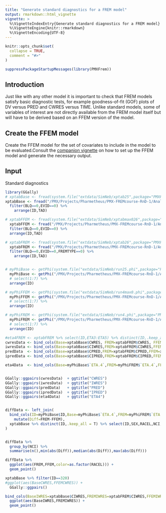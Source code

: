```yaml
---
title: "Generate standard diagnostics for a FREM model"
output: rmarkdown::html_vignette
vignette: >
  %\VignetteIndexEntry{Generate standard diagnostics for a FREM model}
  %\VignetteEngine{knitr::rmarkdown}
  %\VignetteEncoding{UTF-8}
---
```


```r
knitr::opts_chunk$set(
  collapse = TRUE,
  comment = "#>"
)
```

```r
suppressPackageStartupMessages(library(PMXFrem))
```

## Introduction

Just like with any other model it is important to check that FREM models satisfy basic diagnostic tests, for example goodness-of-fit (GOF) plots of DV versus PRED and CWRES versus TIME. Unlike standard models, some of variables of interest are not directly available from the FREM model itself but will have to be derived based on an FFEM version of the model. 

## Create the FFEM model

Create the FFEM model for the set of covariates to include in the model to be evaluated.Consult the [companion vignette](create_FFEM_model.html) on how to set up the FFEM model and generate the necessary output.

## Input

Standard diagnostics

```r

library(GGally)
# xptabBase <- fread(system.file("extdata/SimNeb/xptab25",package="PMXFrem"),data.table=FALSE,check.names = T) %>% 
xptabBase <- fread("/PMX/Projects/Pharmetheus/PMX-FREMcourse-RnD-1/Analysis/Model/xptab25",data.table=FALSE,check.names = T) %>% 
  filter(BLQ==0,EVID==0) %>% 
    arrange(ID,TAD)

# xptabFFEM <- fread(system.file("extdata/SimNeb/xptabmax026",package="PMXFrem"),data.table=FALSE,check.names = T) %>% 
  xptabFFEM <- fread("/PMX/Projects/Pharmetheus/PMX-FREMcourse-RnD-1/Analysis/Model/xptabmax026",data.table=FALSE,check.names = T) %>% 
  filter(BLQ==0,EVID==0) %>% 
  arrange(ID,TAD)

# xptabFREM <- fread(system.file("extdata/SimNeb/xptab26",package="PMXFrem"),data.table=FALSE,check.names = T) %>% 
  xptabFREM <- fread("/PMX/Projects/Pharmetheus/PMX-FREMcourse-RnD-1/Analysis/Model/xptab26",data.table=FALSE,check.names = T) %>% 
  filter(BLQ==0,EVID==0,FREMTYPE==0) %>% 
    arrange(ID,TAD)


# myPhiBase <- getPhi(system.file("extdata/SimNeb/run25.phi",package="PMXFrem")) %>% 
  myPhiBase <- getPhi("/PMX/Projects/Pharmetheus/PMX-FREMcourse-RnD-1/Analysis/Model/run25.phi")[,1:7] %>% 
  # select(1:7) %>% 
  arrange(ID)

# myPhiFFEM <- getPhi(system.file("extdata/SimNeb/run4max0.phi",package="PMXFrem")) %>% 
  myPhiFFEM <- getPhi("/PMX/Projects/Pharmetheus/PMX-FREMcourse-RnD-1/Analysis/Model/run26max0.phi")[,1:7] %>%
  # select(1:7) %>% 
  arrange(ID)

# myPhiFREM <- getPhi(system.file("extdata/SimNeb/run4.phi",package="PMXFrem")) %>% 
  myPhiFREM <- getPhi("/PMX/Projects/Pharmetheus/PMX-FREMcourse-RnD-1/Analysis/Model/run26.phi")[,1:7] %>%
  # select(1:7) %>% 
  arrange(ID)

#eta4FREM <- xptabFREM %>% select(ID,ETA3:ETA5) %>% distinct(ID,.keep_all = T)
cwresData <- bind_cols(Base=xptabBase$CWRES, FREM=xptabFREM$CWRES, FFEM=xptabFFEM$CWRES) 
iwresData <- bind_cols(Base=xptabBase$CIWRES,FREM=xptabFREM$CIWRES,FFEM=xptabFFEM$CIWRES)
predData  <- bind_cols(Base=xptabBase$CPRED,FREM=xptabFREM$CPRED,FFEM=xptabFFEM$CPRED)
ipredData <- bind_cols(Base=xptabBase$CIPRED,FREM=xptabFREM$CIPRED,FFEM=xptabFFEM$CIPRED)

eta4Data  <- bind_cols(Base=myPhiBase$`ETA.4`,FREM=myPhiFREM$`ETA.4`,FFEM=myPhiFFEM$`ETA.4`)


GGally::ggpairs(cwresData)  + ggtitle("CWRES")
GGally::ggpairs(iwresData)  + ggtitle("IWRES")
GGally::ggpairs(predData)   + ggtitle("PRED")
GGally::ggpairs(ipredData)  + ggtitle("IPRED")
GGally::ggpairs(eta4Data)   + ggtitle("ETA4")


diffData <- left_join(
  bind_cols(ID=myPhiBase$ID,Base=myPhiBase$`ETA.4`,FREM=myPhiFREM$`ETA.4`,FFEM=myPhiFFEM$`ETA.4`) %>% 
    mutate(Diff=FREM-FFEM),
  xptabBase %>% distinct(ID,.keep_all = T) %>% select(ID,SEX,RACEL,NCI,ETHNIC,RACE,NCIL) 
)


diffData %>% 
  group_by(NCI) %>% 
  summarise(n(),min(abs(Diff)),median(abs(Diff)),max(abs(Diff)))

diffData %>% 
  ggplot(aes(FREM,FFEM,color=as.factor(RACEL))) +
  geom_point()

xptabBase %>% filter(ID==320)
#ggplot(aes(BaseCWRES,FFEMCWRES)) +
  GGally::ggpairs()

bind_cols(BaseIWRES=xptabBase$CIWRES,FREMIWRES=xptabFREM$CIWRES,FFEMIWRES=xptabFFEM$CIWRES) %>% 
  ggplot(aes(BaseIWRES,FREMIWRES)) +
  geom_point()

```

